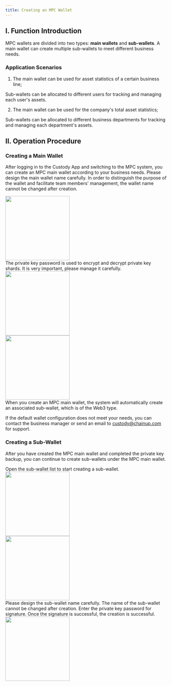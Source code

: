 ```yaml
---
title: Creating an MPC Wallet
---
```


## I. Function Introduction

MPC wallets are divided into two types: **main wallets** and **sub-wallets**. A main wallet can create multiple sub-wallets to meet different business needs.

### Application Scenarios

1. The main wallet can be used for asset statistics of a certain business line;

Sub-wallets can be allocated to different users for tracking and managing each user's assets.

2. The main wallet can be used for the company's total asset statistics;

Sub-wallets can be allocated to different business departments for tracking and managing each department's assets.

## II. Operation Procedure

### Creating a Main Wallet

After logging in to the Custody App and switching to the MPC system, you can create an MPC main wallet according to your business needs.
<Steps>
<Step title="Naming the Main Wallet">
Please design the main wallet name carefully. In order to distinguish the purpose of the wallet and facilitate team members' management, the wallet name cannot be changed after creation.
<div className="w-full flex items-center justify-center"> 
<img src="/images/quickstart/mpc-main1_cn.png" width="200"/>
</div>
</Step>

<Step title="Enter Private Key Password">
The private key password is used to encrypt and decrypt private key shards. It is very important, please manage it carefully.
<div className="w-full flex items-center justify-center"> 
<img src="/images/quickstart/mpc-main3_cn.png" width="200"/> 
</div>
</Step>

<Step title="Complete Main Wallet Creation">
<div className="w-full flex items-center justify-center"> 
<img src="/images/quickstart/mpc-main5_cn.png" width="200"/> 
</div>
<Note>
When you create an MPC main wallet, the system will automatically create an associated sub-wallet, which is of the Web3 type.

If the default wallet configuration does not meet your needs, you can contact the business manager or send an email to custody@chainup.com for support.
</Note>
</Step>
</Steps>

### Creating a Sub-Wallet

After you have created the MPC main wallet and completed the private key backup, you can continue to create sub-wallets under the MPC main wallet.

<Steps>
<Step title="Select Target Main Wallet">
Open the sub-wallet list to start creating a sub-wallet.
<div className="w-full flex items-center justify-center"> 
<img src="/images/quickstart/mpc-sub3_cn.png" width="200"/> 
</div>
</Step>

<Step title="Naming the Sub-Wallet">
<div className="w-full flex items-center justify-center"> 
<img src="/images/quickstart/mpc-sub5_cn.png" width="200"/> 
</div>
<Warning>
Please design the sub-wallet name carefully. The name of the sub-wallet cannot be changed after creation.
</Warning>
</Step>

<Step title="Private Key Signature Creation">
Enter the private key password for signature. Once the signature is successful, the creation is successful.
<div className="w-full flex items-center justify-center"> 
<img src="/images/quickstart/mpc-sub6_cn.png" width="200"/>
</div>
</Step>
</Steps>